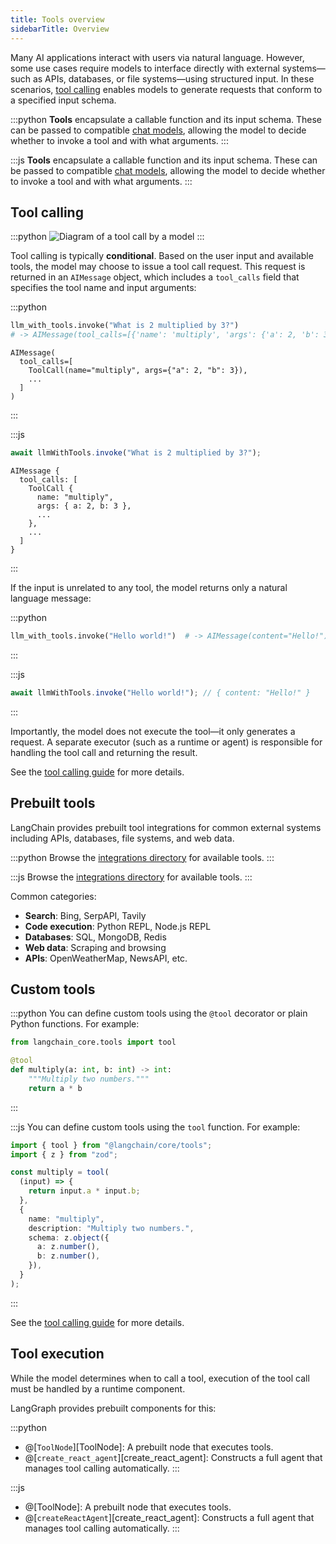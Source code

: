 ```yaml
---
title: Tools overview
sidebarTitle: Overview
---
```



<AlphaCallout />

Many AI applications interact with users via natural language. However, some use cases require models to interface directly with external systems—such as APIs, databases, or file systems—using structured input. In these scenarios, [tool calling](/oss/call-tools) enables models to generate requests that conform to a specified input schema.

:::python
**Tools** encapsulate a callable function and its input schema. These can be passed to compatible [chat models](https://python.langchain.com/docs/concepts/chat_models), allowing the model to decide whether to invoke a tool and with what arguments.
:::

:::js
**Tools** encapsulate a callable function and its input schema. These can be passed to compatible [chat models](https://js.langchain.com/docs/concepts/chat_models), allowing the model to decide whether to invoke a tool and with what arguments.
:::

## Tool calling

:::python
![Diagram of a tool call by a model](/oss/images/tool_call.png)
:::

Tool calling is typically **conditional**. Based on the user input and available tools, the model may choose to issue a tool call request. This request is returned in an `AIMessage` object, which includes a `tool_calls` field that specifies the tool name and input arguments:

:::python
```python
llm_with_tools.invoke("What is 2 multiplied by 3?")
# -> AIMessage(tool_calls=[{'name': 'multiply', 'args': {'a': 2, 'b': 3}, ...}])
```

```
AIMessage(
  tool_calls=[
    ToolCall(name="multiply", args={"a": 2, "b": 3}),
    ...
  ]
)
```
:::

:::js
```typescript
await llmWithTools.invoke("What is 2 multiplied by 3?");
```

```
AIMessage {
  tool_calls: [
    ToolCall {
      name: "multiply",
      args: { a: 2, b: 3 },
      ...
    },
    ...
  ]
}
```
:::

If the input is unrelated to any tool, the model returns only a natural language message:

:::python
```python
llm_with_tools.invoke("Hello world!")  # -> AIMessage(content="Hello!")
```
:::

:::js
```typescript
await llmWithTools.invoke("Hello world!"); // { content: "Hello!" }
```
:::

Importantly, the model does not execute the tool—it only generates a request. A separate executor (such as a runtime or agent) is responsible for handling the tool call and returning the result.

See the [tool calling guide](/oss/call-tools) for more details.

## Prebuilt tools

LangChain provides prebuilt tool integrations for common external systems including APIs, databases, file systems, and web data.

:::python
Browse the [integrations directory](https://python.langchain.com/docs/integrations/tools/) for available tools.
:::

:::js
Browse the [integrations directory](https://js.langchain.com/docs/integrations/tools/) for available tools.
:::

Common categories:

* **Search**: Bing, SerpAPI, Tavily
* **Code execution**: Python REPL, Node.js REPL
* **Databases**: SQL, MongoDB, Redis
* **Web data**: Scraping and browsing
* **APIs**: OpenWeatherMap, NewsAPI, etc.

## Custom tools

:::python
You can define custom tools using the `@tool` decorator or plain Python functions. For example:

```python
from langchain_core.tools import tool

@tool
def multiply(a: int, b: int) -> int:
    """Multiply two numbers."""
    return a * b
```
:::

:::js
You can define custom tools using the `tool` function. For example:

```typescript
import { tool } from "@langchain/core/tools";
import { z } from "zod";

const multiply = tool(
  (input) => {
    return input.a * input.b;
  },
  {
    name: "multiply",
    description: "Multiply two numbers.",
    schema: z.object({
      a: z.number(),
      b: z.number(),
    }),
  }
);
```
:::

See the [tool calling guide](/oss/call-tools) for more details.

## Tool execution

While the model determines when to call a tool, execution of the tool call must be handled by a runtime component.

LangGraph provides prebuilt components for this:

:::python
* @[`ToolNode`][ToolNode]: A prebuilt node that executes tools.
* @[`create_react_agent`][create_react_agent]: Constructs a full agent that manages tool calling automatically.
:::

:::js
* @[ToolNode]: A prebuilt node that executes tools.
* @[`createReactAgent`][create_react_agent]: Constructs a full agent that manages tool calling automatically.
:::
